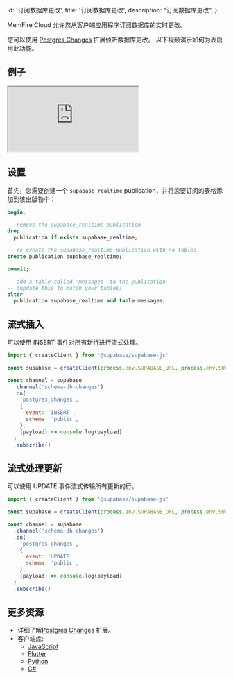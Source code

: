 
  id: '订阅数据库更改',
  title: '订阅数据库更改',
  description: "订阅数据库更改",
}


MemFire Cloud 允许您从客户端应用程序订阅数据库的实时更改。

您可以使用 [Postgres Changes](/docs/guides/realtime/guides/postgres-changes) 扩展侦听数据库更改。
以下视频演示如何为表启用此功能。

## 例子

<div className="video-container">
  <iframe
    src="https://www.youtube-nocookie.com/embed/2rUjcmgZDwQ"
    frameBorder="1"
    allow="accelerometer; autoplay; clipboard-write; encrypted-media; gyroscope; picture-in-picture"
    allowFullScreen
  ></iframe>
</div>

## 设置

首先，您需要创建一个 `supabase_realtime` publication，并将您要订阅的表格添加到该出版物中：

```sql
begin;

-- remove the supabase_realtime publication
drop
  publication if exists supabase_realtime;

-- re-create the supabase_realtime publication with no tables
create publication supabase_realtime;

commit;

-- add a table called 'messages' to the publication
-- (update this to match your tables)
alter
  publication supabase_realtime add table messages;
```

## 流式插入

可以使用 INSERT 事件对所有新行进行流式处理。

```js
import { createClient } from '@supabase/supabase-js'

const supabase = createClient(process.env.SUPABASE_URL, process.env.SUPABASE_KEY)

const channel = supabase
  .channel('schema-db-changes')
  .on(
    'postgres_changes',
    {
      event: 'INSERT',
      schema: 'public',
    },
    (payload) => console.log(payload)
  )
  .subscribe()
```

## 流式处理更新

可以使用 UPDATE 事件流式传输所有更新的行。

```js
import { createClient } from '@supabase/supabase-js'

const supabase = createClient(process.env.SUPABASE_URL, process.env.SUPABASE_KEY)

const channel = supabase
  .channel('schema-db-changes')
  .on(
    'postgres_changes',
    {
      event: 'UPDATE',
      schema: 'public',
    },
    (payload) => console.log(payload)
  )
  .subscribe()
```

## 更多资源

- 详细了解[Postgres Changes](/docs/guides/realtime/guides/postgres-changes)  扩展。
- 客户端库:
  - [JavaScript](/docs/reference/javascript/subscribe)
  - [Flutter](/docs/reference/dart/stream)
  - [Python](https://supabase.com/docs/reference/python/subscribe)
  - [C#](https://supabase.com/docs/reference/csharp/subscribe)




